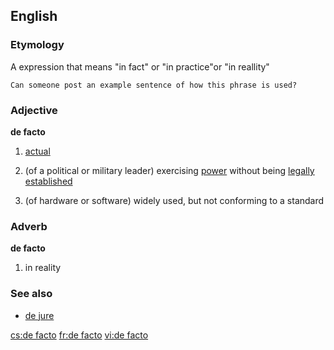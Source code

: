 {{Wikipedia}}
==English==
===Etymology===
A {{L.}} expression that means "in fact" or "in practice"or "in reallity"
 Can someone post an example sentence of how this phrase is used?

===Adjective===
'''de facto'''
# [[actual]]
# {{cattag|politics|military}} (of a political or military leader) exercising [[power]] without being [[legally]] [[establish]]ed
# {{cattag|computing}} (of hardware or software) widely used, but not conforming to a standard

===Adverb===
'''de facto'''
# in reality

===See also===
* [[de jure]]

[[cs:de facto]]
[[fr:de facto]]
[[vi:de facto]]